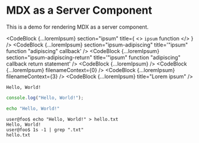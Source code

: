 
# MDX as a Server Component

This is a demo for rendering MDX as a server component.

<CodeBlock
  {...loremIpsum}
  section="ipsum"
  title={
    <>
      <code>ipsum</code> function
    </>
  }
/>
<CodeBlock
  {...loremIpsum}
  section="ipsum-adipiscing"
  title='"ipsum" function "adipiscing" callback'
/>
<CodeBlock
  {...loremIpsum}
  section="ipsum-adipiscing-return"
  title='"ipsum" function "adipiscing" callback return statement'
/>
<CodeBlock {...loremIpsum} />
<CodeBlock {...loremIpsum} filenameContext={0} />
<CodeBlock {...loremIpsum} filenameContext={3} />
<CodeBlock {...loremIpsum} title="Lorem ipsum" />

```
Hello, World!
```

```ts title="hello-world.ts"
console.log("Hello, World!");
```

```sh
echo "Hello, World!"
```

```console
user@foo$ echo "Hello, World!" > hello.txt
Hello, World!
user@foo$ 1s -1 | grep ".txt"
hello.txt
```
